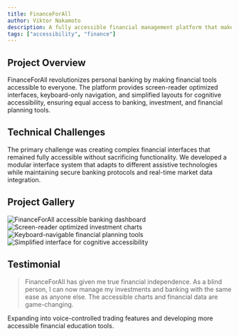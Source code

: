 ```yaml
---
title: FinanceForAll
author: Viktor Nakamoto
description: A fully accessible financial management platform that makes banking and investment tools available to users with various disabilities
tags: ["accessibility", "finance"] 
---
```


## Project Overview

FinanceForAll revolutionizes personal banking by making financial tools accessible to everyone. The platform provides screen-reader optimized interfaces, keyboard-only navigation, and simplified layouts for cognitive accessibility, ensuring equal access to banking, investment, and financial planning tools.


<BreakoutImage src="/projects/project-image-3.png" />

## Technical Challenges

The primary challenge was creating complex financial interfaces that remained fully accessible without sacrificing functionality. We developed a modular interface system that adapts to different assistive technologies while maintaining secure banking protocols and real-time market data integration.

## Project Gallery

<div class="grid grid-cols-1 gap-4 md:grid-cols-2">
  <Image
    src="/projects/project-image-5.png"
    alt="FinanceForAll accessible banking dashboard"
    width={1200}
    height={600}
    class="h-[250px] w-full rounded-lg object-cover"
  />
  <Image
    src="/projects/project-image-4.png"
    alt="Screen-reader optimized investment charts"
    width={1200}
    height={600}
    class="h-[250px] w-full rounded-lg object-cover"
  />
  <Image
    src="/projects/project-image-3.png"
    alt="Keyboard-navigable financial planning tools"
    width={1200}
    height={600}
    class="h-[250px] w-full rounded-lg object-cover"
  />
  <Image
    src="/projects/project-image-1.png"
    alt="Simplified interface for cognitive accessibility"
    width={1200}
    height={600}
    class="h-[250px] w-full rounded-lg object-cover"
  />
</div>

## Testimonial

<BlockQuote author="James Wu, Software Developer">
  FinanceForAll has given me true financial independence. As a blind person, I can now manage my investments and banking
  with the same ease as anyone else. The accessible charts and financial data are game-changing.
</BlockQuote>

<BreakoutImage src="/projects/project-image-4.png" />

Expanding into voice-controlled trading features and developing more accessible financial education tools.
